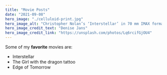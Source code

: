 ```yaml
---
title: "Movie Posts"
date: "2021-09-08"
hero_image: "./celluloid-print.jpg"
hero_image_alt: "Christopher Nolan’s ‘Interstellar’ in 70 mm IMAX format"
hero_image_credit_text: "Denise Jans"
hero_image_credit_link: "https://unsplash.com/photos/Lq6rcifGjOU4"
---
```


Some of my **favorite** movies are:

- Interstellar
- The Girl with the dragon tattoo
- Edge of Tomorrow